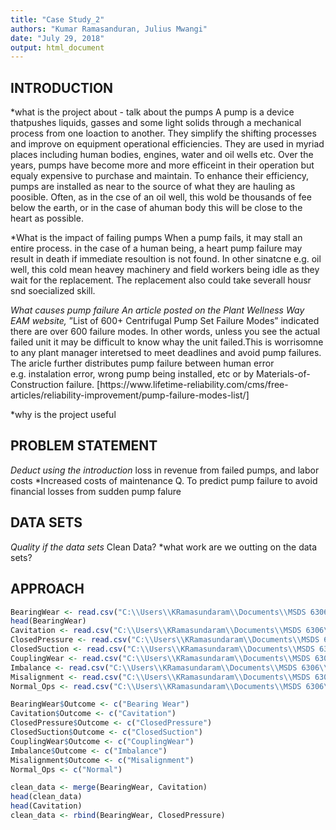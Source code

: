 ---
title: "Case Study_2"
authors: "Kumar Ramasanduran, Julius Mwangi"
date: "July 29, 2018"
output: html_document
---



## INTRODUCTION
*what is the project about - talk about the pumps
A pump is a device thatpushes liquids, gasses and some light solids through a mechanical process from one loaction to another. 
They simplify the shifting processes and improve on equipment operational efficiencies. They are used in myriad places including human bodies, engines, water and oil wells etc.
Over the years, pumps have become more and more efficeint in their operation but equaly expensive to purchase and maintain.  To enhance their efficiency, pumps are installed as near to the source of what they are hauling as poosible. Often, as in the cse of an oil well, this wold be thousands of fee below the earth, or in the case of  ahuman body this will be close to the heart as possible.

*What is the impact of failing pumps
When a pump fails, it may stall an entire process.  in the case of a human being, a heart pump failure may result in death if immediate resoultion is not found. In other sinatcne e.g. oil well, this cold mean heavey machinery and field workers being idle as they wait for the replacement. The replacement also could take severall housr snd  soecialized skill.

*What causes pump failure
An article posted on the Plant Wellness Way EAM website, *"List of 600+ Centrifugal Pump Set Failure Modes" indicated there are over 600 failure modes. In other words, unless you see the actual failed unit it may be difficult to know whay the unit failed.This is worrisomne to any plant manager interetsed to meet deadlines and avoid pump failures. The aricle further distributes pump failure between human error e.g. instalation error, wrong pump being installed, etc or by Materials-of-Construction failure. 
[https://www.lifetime-reliability.com/cms/free-articles/reliability-improvement/pump-failure-modes-list/]

*why is the project useful


## PROBLEM STATEMENT
*Deduct using the introduction
*loss in revenue from failed pumps, and labor costs
*Increased costs of maintenance
Q. To predict pump failure to avoid financial losses from sudden pump falure


## DATA SETS
*Quality if the data sets
*Clean Data?
*what work are we outting on the data sets?


## APPROACH


```{r}
BearingWear <- read.csv("C:\\Users\\KRamasundaram\\Documents\\MSDS 6306\\Case Study 2\\Data Set\\Bearing_Wear.csv")
head(BearingWear)
Cavitation <- read.csv("C:\\Users\\KRamasundaram\\Documents\\MSDS 6306\\Case Study 2\\Data Set\\Cavitation.csv")
ClosedPressure <- read.csv("C:\\Users\\KRamasundaram\\Documents\\MSDS 6306\\Case Study 2\\Data Set\\Closed_pressure_side.csv")
ClosedSuction <- read.csv("C:\\Users\\KRamasundaram\\Documents\\MSDS 6306\\Case Study 2\\Data Set\\Closed_Suction_Side.csv")
CouplingWear <- read.csv("C:\\Users\\KRamasundaram\\Documents\\MSDS 6306\\Case Study 2\\Data Set\\Coupling_Wear.csv")
Imbalance <- read.csv("C:\\Users\\KRamasundaram\\Documents\\MSDS 6306\\Case Study 2\\Data Set\\Imbalance.csv")
Misalignment <- read.csv("C:\\Users\\KRamasundaram\\Documents\\MSDS 6306\\Case Study 2\\Data Set\\Misalignment.csv")
Normal_Ops <- read.csv("C:\\Users\\KRamasundaram\\Documents\\MSDS 6306\\Case Study 2\\Data Set\\Normal_Operation.csv")

BearingWear$Outcome <- c("Bearing Wear")
Cavitation$Outcome <- c("Cavitation")
ClosedPressure$Outcome <- c("ClosedPressure")
ClosedSuction$Outcome <- c("ClosedSuction")
CouplingWear$Outcome <- c("CouplingWear")
Imbalance$Outcome <- c("Imbalance")
Misalignment$Outcome <- c("Misalignment")
Normal_Ops <- c("Normal")

clean_data <- merge(BearingWear, Cavitation)
head(clean_data)
head(Cavitation)
clean_data <- rbind(BearingWear, ClosedPressure)
```

